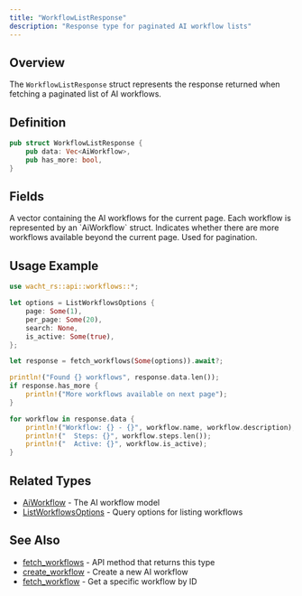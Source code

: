```yaml
---
title: "WorkflowListResponse"
description: "Response type for paginated AI workflow lists"
---
```


## Overview

The `WorkflowListResponse` struct represents the response returned when fetching a paginated list of AI workflows.

## Definition

```rust
pub struct WorkflowListResponse {
    pub data: Vec<AiWorkflow>,
    pub has_more: bool,
}
```

## Fields

<ParamField path="data" type="Vec<AiWorkflow>" required>
  A vector containing the AI workflows for the current page. Each workflow is represented by an `AiWorkflow` struct.
</ParamField>

<ParamField path="has_more" type="bool" required>
  Indicates whether there are more workflows available beyond the current page. Used for pagination.
</ParamField>

## Usage Example

```rust
use wacht_rs::api::workflows::*;

let options = ListWorkflowsOptions {
    page: Some(1),
    per_page: Some(20),
    search: None,
    is_active: Some(true),
};

let response = fetch_workflows(Some(options)).await?;

println!("Found {} workflows", response.data.len());
if response.has_more {
    println!("More workflows available on next page");
}

for workflow in response.data {
    println!("Workflow: {} - {}", workflow.name, workflow.description);
    println!("  Steps: {}", workflow.steps.len());
    println!("  Active: {}", workflow.is_active);
}
```

## Related Types

- [AiWorkflow](/rust-sdk/types/ai-workflow) - The AI workflow model
- [ListWorkflowsOptions](/rust-sdk/types/list-workflows-options) - Query options for listing workflows

## See Also

- [fetch_workflows](/rust-sdk/api/fetch-workflows) - API method that returns this type
- [create_workflow](/rust-sdk/api/create-workflow) - Create a new AI workflow
- [fetch_workflow](/rust-sdk/api/fetch-workflow) - Get a specific workflow by ID